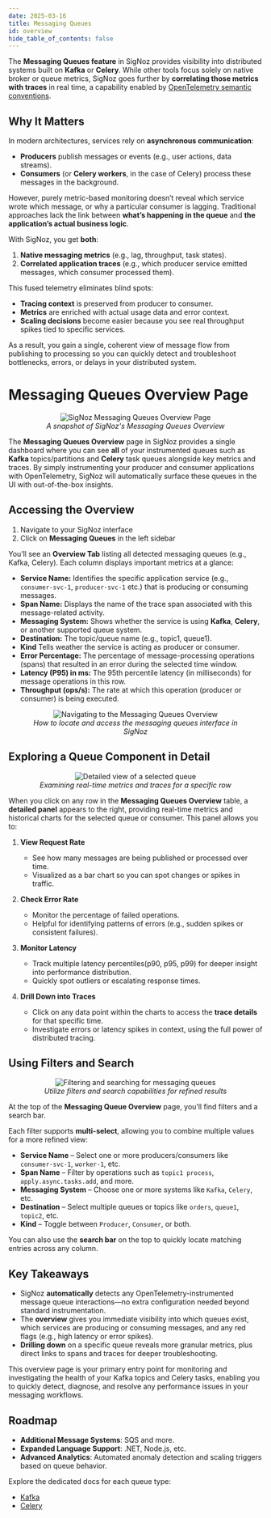 ```yaml
---
date: 2025-03-16
title: Messaging Queues
id: overview
hide_table_of_contents: false
---
```


The **Messaging Queues feature** in SigNoz provides visibility into distributed systems built on **Kafka** or **Celery**. While other tools focus 
solely on native broker or queue metrics, SigNoz goes further by **correlating those metrics with traces** in real time, a capability enabled 
by [OpenTelemetry semantic conventions](https://opentelemetry.io/docs/specs/semconv/).

## Why It Matters

In modern architectures, services rely on **asynchronous communication**:
- **Producers** publish messages or events (e.g., user actions, data streams).
- **Consumers** (or **Celery workers**, in the case of Celery) process these messages in the background.

However, purely metric-based monitoring doesn’t reveal which service wrote which message, or why a particular consumer is lagging. Traditional approaches lack the 
link between **what’s happening in the queue** and **the application’s actual business logic**.

With SigNoz, you get **both**:
1. **Native messaging metrics** (e.g., lag, throughput, task states).
2. **Correlated application traces** (e.g., which producer service emitted messages, which consumer processed them).

This fused telemetry eliminates blind spots:
- **Tracing context** is preserved from producer to consumer.
- **Metrics** are enriched with actual usage data and error context.
- **Scaling decisions** become easier because you see real throughput spikes tied to specific services.

As a result, you gain a single, coherent view of message flow from publishing to processing so you can quickly detect and troubleshoot bottlenecks, errors, or 
delays in your distributed system.

# Messaging Queues Overview Page

<figure data-zoomable align='center'>
    <img src="/img/docs/messaging-queues/overview/mq-overview-page.webp" alt="SigNoz Messaging Queues Overview Page"/>
    <figcaption><i>A snapshot of SigNoz's Messaging Queues Overview</i></figcaption>
</figure>

The **Messaging Queues Overview** page in SigNoz provides a single dashboard where you can see **all** of your instrumented queues such as **Kafka** 
topics/partitions and **Celery** task queues alongside key metrics and traces. By simply instrumenting your producer and consumer applications with OpenTelemetry, 
SigNoz will automatically surface these queues in the UI with out-of-the-box insights.

## Accessing the Overview

1. Navigate to your SigNoz interface
2. Click on **Messaging Queues** in the left sidebar

You’ll see an **Overview Tab** listing all detected messaging queues (e.g., Kafka, Celery). Each column displays important metrics at a glance:

- **Service Name:** Identifies the specific application service (e.g., `consumer-svc-1`, `producer-svc-1` etc.) that is producing or consuming messages.
- **Span Name:** Displays the name of the trace span associated with this message-related activity. 
- **Messaging System:** Shows whether the service is using **Kafka**, **Celery**, or another supported queue system.
- **Destination:** The topic/queue name (e.g., topic1, queue1).  
- **Kind** Tells weather the service is acting as producer or consumer.  
- **Error Percentage:** The percentage of message-processing operations (spans) that resulted in an error during the selected time window.  
- **Latency (P95) in ms:** The 95th percentile latency (in milliseconds) for message operations in this row.
- **Throughput (ops/s):** The rate at which this operation (producer or consumer) is being executed.

<figure data-zoomable align='center'>
    <img src="/img/docs/messaging-queues/overview/accessing-mq-overview.webp" alt="Navigating to the Messaging Queues Overview"/>
    <figcaption><i>How to locate and access the messaging queues interface in SigNoz</i></figcaption>
</figure>


## Exploring a Queue Component in Detail

<figure data-zoomable align='center'>
    <img src="/img/docs/messaging-queues/overview/exploring-queue-detail.webp" alt="Detailed view of a selected queue"/>
    <figcaption><i>Examining real-time metrics and traces for a specific row</i></figcaption>
</figure>

When you click on any row in the **Messaging Queues Overview** table, a **detailed panel** appears to the right, providing real-time metrics and historical charts 
for the selected queue or consumer. This panel allows you to:

1. **View Request Rate**  
   - See how many messages are being published or processed over time.  
   - Visualized as a bar chart so you can spot changes or spikes in traffic.

2. **Check Error Rate**  
   - Monitor the percentage of failed operations.  
   - Helpful for identifying patterns of errors (e.g., sudden spikes or consistent failures).

3. **Monitor Latency**  
   - Track multiple latency percentiles(p90, p95, p99) for deeper insight into performance distribution.  
   - Quickly spot outliers or escalating response times.

4. **Drill Down into Traces**  
   - Click on any data point within the charts to access the **trace details** for that specific time.  
   - Investigate errors or latency spikes in context, using the full power of distributed tracing.


## Using Filters and Search

<figure data-zoomable align='center'>
    <img src="/img/docs/messaging-queues/overview/filters-and-search.webp" alt="Filtering and searching for messaging queues"/>
    <figcaption><i>Utilize filters and search capabilities for refined results</i></figcaption>
</figure>

At the top of the **Messaging Queue Overview** page, you’ll find filters and a search bar.

Each filter supports **multi-select**, allowing you to combine multiple values for a more refined view:

- **Service Name** – Select one or more producers/consumers like `consumer-svc-1`, `worker-1`, etc.
- **Span Name** – Filter by operations such as `topic1 process`, `apply.async.tasks.add`, and more.
- **Messaging System** – Choose one or more systems like `Kafka`, `Celery`, etc.
- **Destination** – Select multiple queues or topics like `orders`, `queue1`, `topic2`, etc.
- **Kind** – Toggle between `Producer`, `Consumer`, or both.

You can also use the **search bar** on the top to quickly locate matching entries across any column.


## Key Takeaways

- SigNoz **automatically** detects any OpenTelemetry-instrumented message queue interactions—no extra configuration needed beyond standard instrumentation.  
- The **overview** gives you immediate visibility into which queues exist, which services are producing or consuming messages, and any red flags (e.g., high latency or  error spikes).  
- **Drilling down** on a specific queue reveals more granular metrics, plus direct links to spans and traces for deeper troubleshooting.  

This overview page is your primary entry point for monitoring and investigating the health of your Kafka topics and Celery tasks, enabling you to quickly detect, diagnose, and resolve any performance issues in your messaging workflows.

## Roadmap

- **Additional Message Systems**: SQS and more.  
- **Expanded Language Support**: .NET, Node.js, etc.  
- **Advanced Analytics**: Automated anomaly detection and scaling triggers based on queue behavior.

Explore the dedicated docs for each queue type:

- [Kafka](/docs/messaging-queues/kafka-overview)
- [Celery](/docs/messaging-queues/celery-overview)
